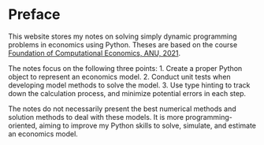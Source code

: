 # Preface {.unnumbered}

This website stores my notes on solving simply dynamic programming problems in economics using Python. Theses are based on the course [Foundation of Computational Economics, ANU, 2021](https://github.com/fediskhakov/CompEcon).

The notes focus on the following three points:
1. Create a proper Python object to represent an economics model.
2. Conduct unit tests when developing model methods to solve the model.
3. Use type hinting to track down the calculation process, and minimize potential errors in each step.

The notes do not necessarily present the best numerical methods and solution methods to deal with these models. It is more programming-oriented, aiming to improve my Python skills to solve, simulate, and estimate an economics model.